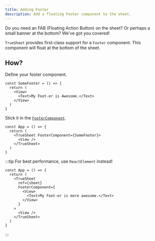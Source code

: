 ```yaml
---
title: Adding Footer
description: Add a floating Footer component to the sheet.
---
```


Do you need an FAB (Floating Action Button) on the sheet? Or perhaps a small banner at the bottom? We've got you covered!

`TrueSheet` provides first-class support for a `Footer` component. This component will float at the bottom of the sheet.

## How?

Define your footer component.

```tsx
const SomeFooter = () => {
  return (
    <View>
      <Text>My Foot-er is Awesome.</Text>
    </View>
  )
}
```

Stick it in the [`FooterComponent`](/reference/props#footercomponent).

```tsx {3}
const App = () => {
  return (
    <TrueSheet FooterComponent={SomeFooter}>
      <View />
    </TrueSheet>
  )
}
```

:::tip
For best performance, use `ReactElement` instead!

```tsx {5-9}
const App = () => {
  return (
    <TrueSheet
      ref={sheet}
      FooterComponent={
        <View>
          <Text>My Foot-er is more awesome.</Text>
        </View>
      }
    >
      <View />
    </TrueSheet>
  )
}
```
:::
